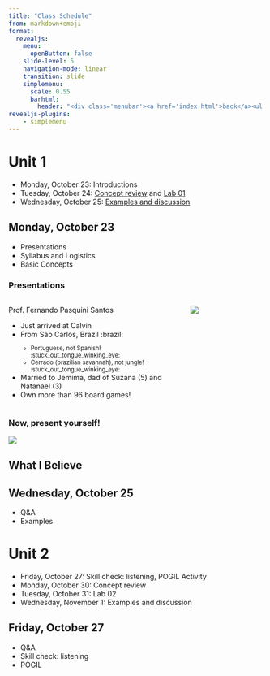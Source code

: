```yaml
---
title: "Class Schedule"
from: markdown+emoji
format:
  revealjs:
    menu: 
      openButton: false
    slide-level: 5
    navigation-mode: linear
    transition: slide
    simplemenu:
      scale: 0.55
      barhtml:
        header: "<div class='menubar'><a href='index.html'>back</a><ul class='menu'></ul>"
revealjs-plugins:
    - simplemenu
---
```


# Unit 1 {data-stack-name="unit 1"}
* Monday, October 23: Introductions
* Tuesday, October 24: [Concept review](units/01/concepts.html) and [Lab 01](https://learn.zybooks.com/zybook/CALVINCS104Fall2023)
* Wednesday, October 25: [Examples and discussion](units/01/examples.html)

## Monday, October 23
* Presentations
* Syllabus and Logistics
* Basic Concepts

### Presentations

::: columns
::: {.column width="70%"}
Prof. Fernando Pasquini Santos

* Just arrived at Calvin
* From São Carlos, Brazil :brazil: <sub>
  + Portuguese, not Spanish! :stuck_out_tongue_winking_eye:
  + Cerrado (brazilian savannah), not jungle! :stuck_out_tongue_winking_eye: </sub>
* Married to Jemima, dad of Suzana (5) and Natanael (3)
* Own more than 96 board games!

:::
::: {.column width="30%"}
![](img/boardgames.jpg)
:::
:::

### Now, present yourself!

![](img/qrcode-presentations.jpg)

## What I Believe

## Wednesday, October 25
* Q&A
* Examples

# Unit 2 {data-stack-name="unit 2"}
* Friday, October 27: Skill check: listening, POGIL Activity
* Monday, October 30: Concept review
* Tuesday, October 31: Lab 02
* Wednesday, November 1: Examples and discussion

## Friday, October 27
* Q&A
* Skill check: listening
* POGIL
